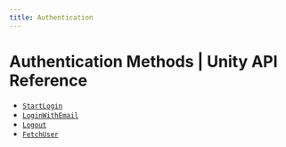 ```yaml
---
title: Authentication
---
```


# Authentication Methods | Unity API Reference

- [`StartLogin`](/api-reference/unity/authentication/StartLogin)
- [`LoginWithEmail`](/api-reference/unity/authentication/LoginWithEmail)
- [`Logout`](/api-reference/unity/authentication/Logout)
- [`FetchUser`](/api-reference/unity/authentication/FetchUser)
